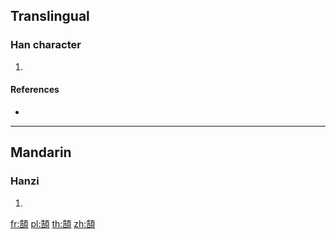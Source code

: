 {{character info/new}}
==Translingual==

===Han character===
{{Han char|rn=181|rad=頁|as=07|sn=16|four=|canj=HRMBC,XXHRM}}

# {{defn|Han|sort=頁07}}

====References====
* {{Han ref|kx=1405.090|dkj=43511|dj=1922.150|hdz=74374.100|uh=9836|ud=38966}}

----

==Mandarin==

===Hanzi===
{{cmn-hanzi|pin=[[gěng]] ([[geng3]]), [[hú]] ([[hu2]])|wg=keng<sup>3</sup>, hu<sup>2</sup>}}

# {{defn|lang=cmn|sort=頁07}}

[[fr:頶]]
[[pl:頶]]
[[th:頶]]
[[zh:頶]]